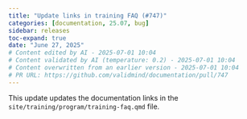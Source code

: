 ```yaml
---
title: "Update links in training FAQ (#747)"
categories: [documentation, 25.07, bug]
sidebar: releases
toc-expand: true
date: "June 27, 2025"
# Content edited by AI - 2025-07-01 10:04
# Content validated by AI (temperature: 0.2) - 2025-07-01 10:04
# Content overwritten from an earlier version - 2025-07-01 10:04
# PR URL: https://github.com/validmind/documentation/pull/747
---
```


This update updates the documentation links in the `site/training/program/training-faq.qmd` file.
